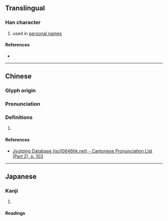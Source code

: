 {{character info/new}}
==Translingual==

===Han character===
{{Han char|rn=53|rad=广|as=04|sn=7|four=00227|canj=IOIN|ids=⿸广今}}

# used in [[personal name]]s

====References====
* {{Han ref|kx=0343.220|dkj=09240|dj=0653.090|hdz=20875.090|uh=5E88|ud=24200|bh=CAD0|bd=51920}}

----

==Chinese==
{{zh-forms}}

===Glyph origin===
{{Han etym}}

===Pronunciation===
{{zh-pron
|m=qín
|c=kam4
|mc=y
|oc=y
|cat=
}}

===Definitions===
{{zh-hanzi}}

# {{rfdef|zh}}

====References====
* [http://www.iso10646hk.net/jp/document/download.jsp Jyutping Database (iso10646hk.net) - Cantonese Pronunciation List (Part 2), p. 103]

----

==Japanese==

===Kanji===
{{ja-kanji|grade=|rs=广04}}

# {{defn|lang=ja|sort=广04}}

====Readings====
{{ja-readings|on=[[きん]] (kin), [[ごん]] (gon)|kun=}}
